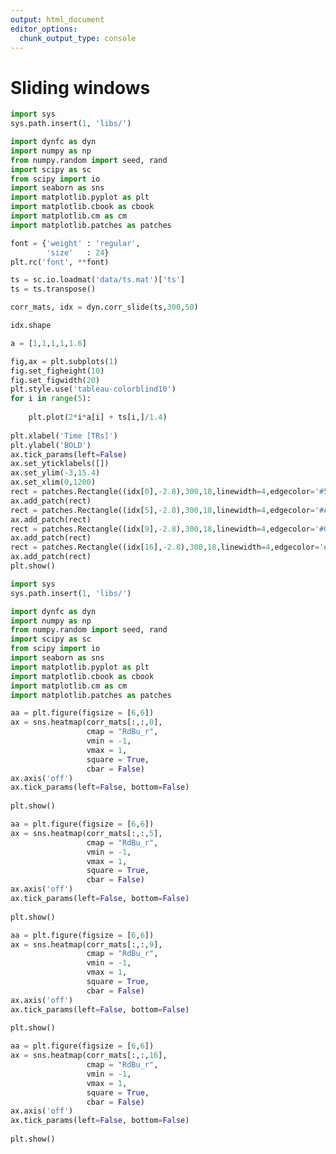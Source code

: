 ```yaml
---
output: html_document
editor_options: 
  chunk_output_type: console
---
```



# Sliding windows

```python
import sys
sys.path.insert(1, 'libs/')

import dynfc as dyn
import numpy as np
from numpy.random import seed, rand
import scipy as sc
from scipy import io
import seaborn as sns
import matplotlib.pyplot as plt
import matplotlib.cbook as cbook
import matplotlib.cm as cm
import matplotlib.patches as patches

font = {'weight' : 'regular',
        'size'   : 24}
plt.rc('font', **font)

ts = sc.io.loadmat('data/ts.mat')['ts']
ts = ts.transpose()

corr_mats, idx = dyn.corr_slide(ts,300,50)

idx.shape

a = [1,1,1,1,1.6]

fig,ax = plt.subplots(1)
fig.set_figheight(10)
fig.set_figwidth(20)
plt.style.use('tableau-colorblind10')
for i in range(5):
    
    plt.plot(2*i*a[i] + ts[i,]/1.4)   
    
plt.xlabel('Time [TRs]')
plt.ylabel('BOLD')
ax.tick_params(left=False)
ax.set_yticklabels([])
ax.set_ylim(-3,15.4)
ax.set_xlim(0,1200)
rect = patches.Rectangle((idx[0],-2.8),300,18,linewidth=4,edgecolor='#595959',facecolor='none')
ax.add_patch(rect)
rect = patches.Rectangle((idx[5],-2.8),300,18,linewidth=4,edgecolor='#A56B6B',facecolor='none')
ax.add_patch(rect)
rect = patches.Rectangle((idx[9],-2.8),300,18,linewidth=4,edgecolor='#CE3E3E',facecolor='none')
ax.add_patch(rect)
rect = patches.Rectangle((idx[16],-2.8),300,18,linewidth=4,edgecolor='#FF0000',facecolor='none')
ax.add_patch(rect)
plt.show()
```


```python
import sys
sys.path.insert(1, 'libs/')

import dynfc as dyn
import numpy as np
from numpy.random import seed, rand
import scipy as sc
from scipy import io
import seaborn as sns
import matplotlib.pyplot as plt
import matplotlib.cbook as cbook
import matplotlib.cm as cm
import matplotlib.patches as patches

aa = plt.figure(figsize = [6,6])
ax = sns.heatmap(corr_mats[:,:,0], 
                 cmap = "RdBu_r", 
                 vmin = -1, 
                 vmax = 1, 
                 square = True, 
                 cbar = False)
ax.axis('off')
ax.tick_params(left=False, bottom=False)
    
plt.show()

aa = plt.figure(figsize = [6,6])
ax = sns.heatmap(corr_mats[:,:,5], 
                 cmap = "RdBu_r", 
                 vmin = -1, 
                 vmax = 1, 
                 square = True, 
                 cbar = False)
ax.axis('off')
ax.tick_params(left=False, bottom=False)
    
plt.show()

aa = plt.figure(figsize = [6,6])
ax = sns.heatmap(corr_mats[:,:,9], 
                 cmap = "RdBu_r", 
                 vmin = -1, 
                 vmax = 1, 
                 square = True, 
                 cbar = False)
ax.axis('off')
ax.tick_params(left=False, bottom=False)
    
plt.show()

aa = plt.figure(figsize = [6,6])
ax = sns.heatmap(corr_mats[:,:,16], 
                 cmap = "RdBu_r", 
                 vmin = -1, 
                 vmax = 1, 
                 square = True, 
                 cbar = False)
ax.axis('off')
ax.tick_params(left=False, bottom=False)
    
plt.show()

```